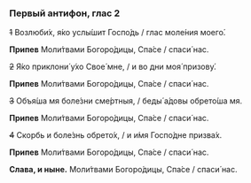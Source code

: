 ### Первый антифон, глас 2

~~1~~ Возлюби́х, я́ко услы́шит Госпо́дь / глас моле́ния моего́.

**Припев** Моли́твами Богоро́дицы, Спа́се / спаси́ нас.

~~2~~ Я́ко приклони́ у́хо Свое́ мне, / и во дни моя́ призову́.

**Припев** Моли́твами Богоро́дицы, Спа́се / спаси́ нас.

~~3~~ Объя́ша мя боле́зни сме́ртныя, / беды́ а́довы обрето́ша мя.

**Припев** Моли́твами Богоро́дицы, Спа́се / спаси́ нас.

~~4~~ Скорбь и боле́знь обрето́х, / и и́мя Госпо́дне призва́х.

**Припев** Моли́твами Богоро́дицы, Спа́се / спаси́ нас.

**Слава, и ныне.** Моли́твами Богоро́дицы, Спа́се / спаси́ нас.

